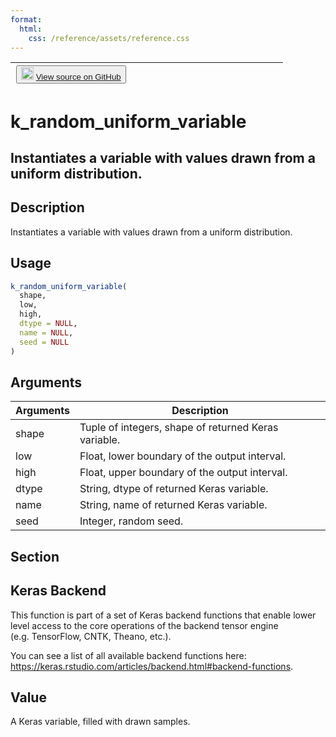 ```yaml
---
format:
  html:
    css: /reference/assets/reference.css
---
```


| <button class="button"> ![](/reference/assets/GitHub-Mark-32px.png){width="20"} [View source on GitHub](https://github.com/rstudio/keras//blob/main/R/backend.R#L2227) </button> |
|:------------------------------:|:--------------------------------------:|

# k_random_uniform_variable

## Instantiates a variable with values drawn from a uniform distribution.

## Description
Instantiates a variable with values drawn from a uniform distribution. 


## Usage
```r
k_random_uniform_variable( 
  shape, 
  low, 
  high, 
  dtype = NULL, 
  name = NULL, 
  seed = NULL 
) 
```

## Arguments
|Arguments|Description|
|---|---|
| shape | Tuple of integers, shape of returned Keras variable. |
| low | Float, lower boundary of the output interval. |
| high | Float, upper boundary of the output interval. |
| dtype | String, dtype of returned Keras variable. |
| name | String, name of returned Keras variable. |
| seed | Integer, random seed. |


## Section

## Keras Backend

This function is part of a set of Keras backend functions that enable lower level access to the core operations of the backend tensor engine (e.g. TensorFlow, CNTK, Theano, etc.). 

You can see a list of all available backend functions here: [https://keras.rstudio.com/articles/backend.html#backend-functions](https://keras.rstudio.com/articles/backend.html#backend-functions). 

## Value
A Keras variable, filled with drawn samples. 




